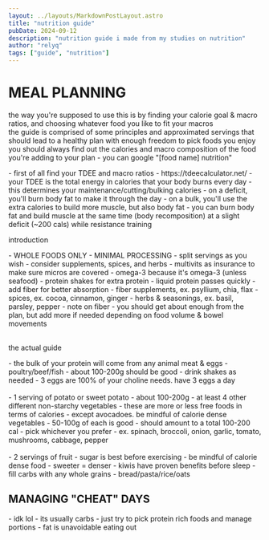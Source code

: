 ```yaml
---
layout: ../layouts/MarkdownPostLayout.astro
title: "nutrition guide"
pubDate: 2024-09-12
description: "nutrition guide i made from my studies on nutrition"
author: "relyq"
tags: ["guide", "nutrition"]
---
```


# MEAL PLANNING
the way you're supposed to use this is by finding your calorie goal & macro ratios, and choosing whatever food you like to fit your macros \
the guide is comprised of some principles and approximated servings that should lead to a healthy plan with enough freedom to pick foods you enjoy \
you should always find out the calories and macro composition of the food you're adding to your plan - you can google "[food name] nutrition"

<div>
- first of all find your TDEE and macro ratios
  - https://tdeecalculator.net/
  - your TDEE is the total energy in calories that your body burns every day
  - this determines your maintenance/cutting/bulking calories
  - on a deficit, you'll burn body fat to make it through the day
  - on a bulk, you'll use the extra calories to build more muscle, but also body fat
  - you can burn body fat and build muscle at the same time (body recomposition) at a slight deficit (~200 cals) while resistance training
</div>

introduction

<div>
- WHOLE FOODS ONLY - MINIMAL PROCESSING
- split servings as you wish
- consider supplements, spices, and herbs
  - multivits as insurance to make sure micros are covered
  - omega-3 because it's omega-3 (unless seafood)
  - protein shakes for extra protein
    - liquid protein passes quickly - add fiber for better absorption
  - fiber supplements, ex. psyllium, chia, flax
  - spices, ex. cocoa, cinnamon, ginger
  - herbs & seasonings, ex. basil, parsley, pepper
- note on fiber
  - you should get about enough from the plan, but add more if needed depending on food volume & bowel movements
</div>

<br/>

the actual guide

<div>
- the bulk of your protein will come from any animal meat & eggs
  - poultry/beef/fish
    - about 100-200g should be good
  - drink shakes as needed
  - 3 eggs are 100% of your choline needs. have 3 eggs a day
</div>

<br/>

<div>
- 1 serving of potato or sweet potato
  - about 100-200g
- at least 4 other different non-starchy vegetables
  - these are more or less free foods in terms of calories
    - except avocadoes. be mindful of calorie dense vegetables
  - 50-100g of each is good
  - should amount to a total 100-200 cal
  - pick whichever you prefer
    - ex. spinach, broccoli, onion, garlic, tomato, mushrooms, cabbage, pepper
</div>

<br/>

<div>
- 2 servings of fruit
  - sugar is best before exercising
  - be mindful of calorie dense food
    - sweeter = denser
  - kiwis have proven benefits before sleep
- fill carbs with any whole grains
  - bread/pasta/rice/oats
</div>

## MANAGING "CHEAT" DAYS
<div>
- idk lol 
- its usually carbs
  - just try to pick protein rich foods and manage portions
- fat is unavoidable eating out
</div>